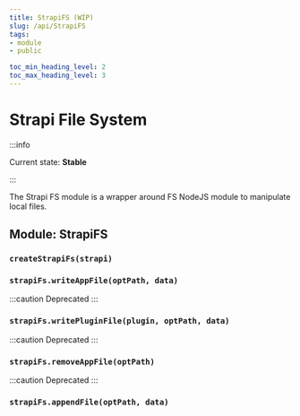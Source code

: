 ```yaml
---
title: StrapiFS (WIP)
slug: /api/StrapiFS
tags:
- module
- public

toc_min_heading_level: 2
toc_max_heading_level: 3
---
```


# Strapi File System

:::info

Current state: **Stable**

:::

The Strapi FS module is a wrapper around FS NodeJS module to manipulate local files.

## Module: StrapiFS

### `createStrapiFs(strapi)`

### `strapiFs.writeAppFile(optPath, data)`
:::caution
Deprecated
:::

### `strapiFs.writePluginFile(plugin, optPath, data)`
:::caution
Deprecated
:::

### `strapiFs.removeAppFile(optPath)`
:::caution
Deprecated
:::

### `strapiFs.appendFile(optPath, data)`